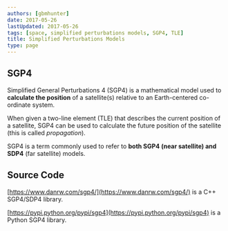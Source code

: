 ```yaml
---
authors: [gbmhunter]
date: 2017-05-26
lastUpdated: 2017-05-26
tags: [space, simplified perturbations models, SGP4, TLE]
title: Simplified Perturbations Models
type: page
---
```


## SGP4

Simplified General Perturbations 4 (SGP4) is a mathematical model used to **calculate the position** of a satellite(s) relative to an Earth-centered co-ordinate system.

When given a two-line element (TLE) that describes the current position of a satellite, SGP4 can be used to calculate the future position of the satellite (this is called _propagation_).

SGP4 is a term commonly used to refer to **both SGP4 (near satellite) and SDP4** (far satellite) models.

## Source Code

[https://www.danrw.com/sgp4/](https://www.danrw.com/sgp4/) is a C++ SGP4/SDP4 library.

[https://pypi.python.org/pypi/sgp4](https://pypi.python.org/pypi/sgp4) is a Python SGP4 library.
